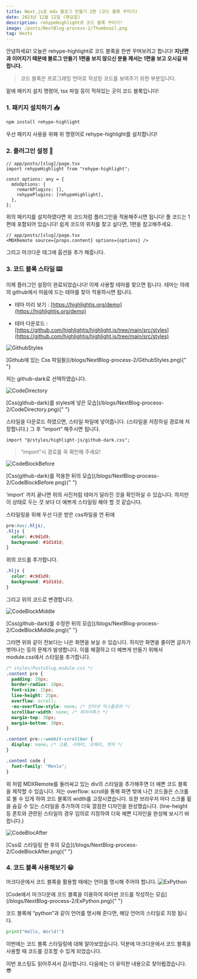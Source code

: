 ```yaml
---
title: Next.js로 mdx 블로그 만들기 2편 (코드 블록 꾸미기)
date: 2023년 12월 12일 (화요일)
description: rehypeHighlight로 코드 블록 꾸미기!
image: /posts/NextBlog-process-2/Thumbnail.png
tag: Nexts
---
```


안녕하세요! 오늘은 rehype-highlight로 코드 블록을 한번 꾸며보려고 합니다! **지난편과 이어지기 때문에 블로그 만들기 1편을 보지 않으신 분들 께서는 1편을 보고 오시길 바랍니다.**

> 코드 블록은 프로그래밍 언어로 작성된 코드를 보여주기 위한 부분입니다.

밑에 패키지 설치 명령어, tsx 파일 등이 적혀있는 곳이 코드 블록입니다!

### 1. 패키지 설치하기 📥

```bash
npm install rehype-highlight
```

우선 패키지 사용을 위해 위 명령어로 rehype-highlight를 설치합니다!

### 2. 플러그인 설정 🔧

```tsx
// app/posts/[slug]/page.tsx
import rehypeHighlight from "rehype-highlight";

const options: any = {
  mdxOptions: {
    remarkPlugins: [],
    rehypePlugins: [rehypeHighlight],
  },
};
```

위의 패키지를 설치하였다면 위 코드처럼 플러그인을 적용해주시면 됩니다! 풀 코드는 1편에 포함되어 있습니다! 쉽게 코드의 위치를 찾고 싶다면, 1편을 참고해주세요.

```tsx
// app/posts/[slug]/page.tsx
<MDXRemote source={props.content} options={options} />
```

그리고 마크다운 태그에 옵션을 추가 해줍니다.

### 3. 코드 블록 스타일 ⌨️

이제 플러그인 설정이 완료되었습니다! 이제 사용할 테마를 찾으면 됩니다. 테마는 아래의 github에서 마음에 드는 테마를 찾아 적용하시면 됩니다.

- 테마 미리 보기 : [https://highlightjs.org/demo](https://highlightjs.org/demo)

- 테마 다운로드 : [https://github.com/highlightjs/highlight.js/tree/main/src/styles](https://github.com/highlightjs/highlight.js/tree/main/src/styles)

![GithubStyles](/blogs/NextBlog-process-2/GithubStyles.png)

<figcaption>
  [Github에 있는 Css 파일들](/blogs/NextBlog-process-2/GithubStyles.png){" "}
</figcaption>

저는 github-dark로 선택하였습니다.

![CodeDirectory](/blogs/NextBlog-process-2/CodeDirectory.png)

<figcaption>
  [Css(github-dark)를 styles에 넣은
  모습](/blogs/NextBlog-process-2/CodeDirectory.png){" "}
</figcaption>

스타일을 다운로드 하였으면, 스타일 파일에 넣어줍니다. (스타일을 저장하실 경로에 저장합니다.) 그 후 “import” 해주시면 됩니다.

```tsx
import "@/styles/highlight-js/github-dark.css";
```

> "import"시 경로를 꼭 확인해 주세요!

![CodeBlockBefore](/blogs/NextBlog-process-2/CodeBlockBefore.png)

<figcaption>
  [Css(github-dark)를 적용한 뒤의
  모습](/blogs/NextBlog-process-2/CodeBlockBefore.png){" "}
</figcaption>

‘import’ 까지 끝나면 위의 사진처럼 테마가 달라진 것을 확인하실 수 있습니다. 하지만 이 상태로 두는 것 보다 더 예쁘게 스타일링 해야 할 것 같습니다.

스타일링을 위해 우선 다운 받은 css파일을 연 뒤에

```css
pre:has(.hljs),
.hljs {
  color: #c9d1d9;
  background: #1d1d1d;
}
```

위의 코드를 추가합니다.

```css
.hljs {
  color: #c9d1d9;
  background: #1d1d1d;
}
```

그리고 위의 코드로 변경합니다.

![CodeBlockMiddle](/blogs/NextBlog-process-2/CodeBlockMiddle.png)

<figcaption>
  [Css(github-dark)를 수정한 뒤의
  모습](/blogs/NextBlog-process-2/CodeBlockMiddle.png){" "}
</figcaption>

그러면 위와 같이 전보다는 나은 화면을 보실 수 있습니다. 하지만 화면을 줄이면 글자가 벗어나는 등의 문제가 발생합니다. 이를 해결하고 더 예쁘게 만들기 위해서 module.css에서 스타일을 추가합니다.

```css
/* styles/PostsSlug.module.css */
.content pre {
  padding: 20px;
  border-radius: 10px;
  font-size: 15px;
  line-height: 25px;
  overflow: scroll;
  -ms-overflow-style: none; /* 인터넷 익스플로러 */
  scrollbar-width: none; /* 파이어폭스 */
  margin-top: 30px;
  margin-bottom: 30px;
}

.content pre::-webkit-scrollbar {
  display: none; /* 크롬, 사파리, 오페라, 엣지 */
}

.content code {
  font-family: "Menlo";
}
```

위 처럼 MDXRemote를 둘러싸고 있는 div의 스타일을 추가해주면 더 예쁜 코드 블록을 제작할 수 있습니다. 저는 overflow: scroll을 통해 화면 밖에 나간 코드들은 스크롤로 볼 수 있게 하여 코드 블록의 width를 고정시켰습니다. 또한 브라우저 마다 스크롤 휠을 숨길 수 있는 스타일을 추가하여 더욱 깔끔한 디자인을 완성했습니다. (line-height 등 폰트와 관련된 스타일의 경우 임의로 지정하여 더욱 예쁜 디자인을 완성해 보시기 바랍니다.)

![CodeBlocAfter](/blogs/NextBlog-process-2/CodeBlockAfter.png)

<figcaption>
  [Css로 스타일링 한 후의
  모습](/blogs/NextBlog-process-2/CodeBlockAfter.png){" "}
</figcaption>

### 4. 코드 블록 사용해보기 😁

마크다운에서 코드 블록을 활용할 때에는 언어를 명시해 주어야 합니다.
![ExPython](/blogs/NextBlog-process-2/ExPython.png)

<figcaption>
  [Code에서 마크다운에 코드 블록을 이용하여 파이썬 코드를 작성하는
  모습](/blogs/NextBlog-process-2/ExPython.png){" "}
</figcaption>

코드 블록에 “python”과 같이 언어를 명시해 준다면, 해당 언어의 스타일로 지정 됩니다.

```python
print("Hello, World!")
```

이번에는 코드 블록 스타일링에 대해 알아보았습니다. 덕분에 마크다운에서 코드 블록을 사용할 때 코드를 강조할 수 있게 되었습니다.

이번 포스팅도 읽어주셔서 감사합니다. 다음에는 더 유익한 내용으로 찾아뵙겠습니다. 😎
